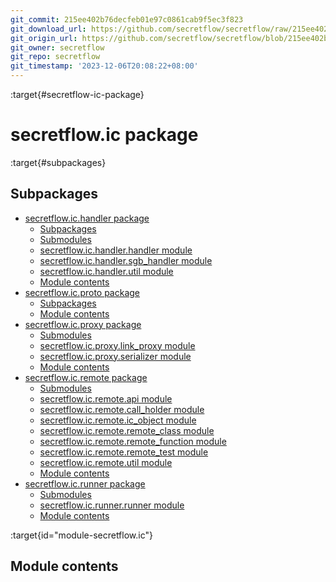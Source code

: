 ```yaml
---
git_commit: 215ee402b76decfeb01e97c0861cab9f5ec3f823
git_download_url: https://github.com/secretflow/secretflow/raw/215ee402b76decfeb01e97c0861cab9f5ec3f823/docs/source/secretflow.ic.rst
git_origin_url: https://github.com/secretflow/secretflow/blob/215ee402b76decfeb01e97c0861cab9f5ec3f823/docs/source/secretflow.ic.rst
git_owner: secretflow
git_repo: secretflow
git_timestamp: '2023-12-06T20:08:22+08:00'
---
```


:target{#secretflow-ic-package}

# secretflow\.ic package

:target{#subpackages}

## Subpackages

<TableOfContents>


  - [secretflow.ic.handler package](secretflow.ic.ic.handler.mdx)
    - [Subpackages](secretflow.ic.ic.handler.mdx#subpackages)
    - [Submodules](secretflow.ic.ic.handler.mdx#submodules)
    - [secretflow.ic.handler.handler module](secretflow.ic.ic.handler.mdx#module-secretflow.ic.handler.handler)
    - [secretflow.ic.handler.sgb\_handler module](secretflow.ic.ic.handler.mdx#module-secretflow.ic.handler.sgb_handler)
    - [secretflow.ic.handler.util module](secretflow.ic.ic.handler.mdx#module-secretflow.ic.handler.util)
    - [Module contents](secretflow.ic.ic.handler.mdx#module-secretflow.ic.handler)
  - [secretflow.ic.proto package](secretflow.ic.ic.proto.mdx)
    - [Subpackages](secretflow.ic.ic.proto.mdx#subpackages)
    - [Module contents](secretflow.ic.ic.proto.mdx#module-secretflow.ic.proto)
  - [secretflow.ic.proxy package](secretflow.ic.ic.proxy.mdx)
    - [Submodules](secretflow.ic.ic.proxy.mdx#submodules)
    - [secretflow.ic.proxy.link\_proxy module](secretflow.ic.ic.proxy.mdx#module-secretflow.ic.proxy.link_proxy)
    - [secretflow.ic.proxy.serializer module](secretflow.ic.ic.proxy.mdx#module-secretflow.ic.proxy.serializer)
    - [Module contents](secretflow.ic.ic.proxy.mdx#module-secretflow.ic.proxy)
  - [secretflow.ic.remote package](secretflow.ic.ic.remote.mdx)
    - [Submodules](secretflow.ic.ic.remote.mdx#submodules)
    - [secretflow.ic.remote.api module](secretflow.ic.ic.remote.mdx#module-secretflow.ic.remote.api)
    - [secretflow.ic.remote.call\_holder module](secretflow.ic.ic.remote.mdx#module-secretflow.ic.remote.call_holder)
    - [secretflow.ic.remote.ic\_object module](secretflow.ic.ic.remote.mdx#module-secretflow.ic.remote.ic_object)
    - [secretflow.ic.remote.remote\_class module](secretflow.ic.ic.remote.mdx#module-secretflow.ic.remote.remote_class)
    - [secretflow.ic.remote.remote\_function module](secretflow.ic.ic.remote.mdx#module-secretflow.ic.remote.remote_function)
    - [secretflow.ic.remote.remote\_test module](secretflow.ic.ic.remote.mdx#module-secretflow.ic.remote.remote_test)
    - [secretflow.ic.remote.util module](secretflow.ic.ic.remote.mdx#module-secretflow.ic.remote.util)
    - [Module contents](secretflow.ic.ic.remote.mdx#module-secretflow.ic.remote)
  - [secretflow.ic.runner package](secretflow.ic.ic.runner.mdx)
    - [Submodules](secretflow.ic.ic.runner.mdx#submodules)
    - [secretflow.ic.runner.runner module](secretflow.ic.ic.runner.mdx#module-secretflow.ic.runner.runner)
    - [Module contents](secretflow.ic.ic.runner.mdx#module-secretflow.ic.runner)
</TableOfContents>

:target{id="module-secretflow.ic"}

## <Target id="module-contents" />Module contents
